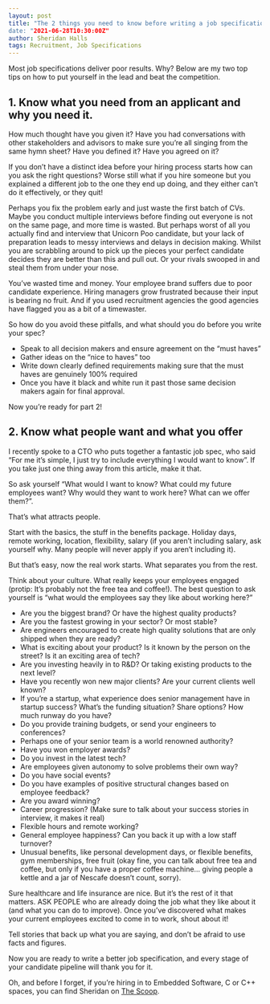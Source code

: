 ```yaml
---
layout: post
title: "The 2 things you need to know before writing a job specification (and how to use them)
date: "2021-06-28T10:30:00Z"
author: Sheridan Halls
tags: Recruitment, Job Specifications
---
```



Most job specifications deliver poor results. Why? 
Below are my two top tips on how to put yourself in the lead and beat the competition. 

## 1. Know what you need from an applicant and why you need it. 

How much thought have you given it? Have you had conversations with other stakeholders and advisors to make sure you’re all singing from the same hymn sheet? Have you defined it?  Have you agreed on it?

If you don’t have a distinct idea before your hiring process starts how can you ask the right questions?  Worse still what if you hire someone but you explained a different job to the one they end up doing, and they either can’t do it effectively, or they quit! 

Perhaps you fix the problem early and just waste the first batch of CVs.  Maybe you conduct multiple interviews before finding out everyone is not on the same page, and more time is wasted.  But perhaps worst of all you actually find and interview that Unicorn Poo candidate, but your lack of preparation leads to messy interviews and delays in decision making. Whilst you are scrabbling around to pick up the pieces your perfect candidate decides they are better than this and pull out. Or your rivals swooped in and steal them from under your nose.  

You’ve wasted time and money.  Your employee brand suffers due to poor candidate experience. Hiring managers grow frustrated because their input is bearing no fruit. And if you used recruitment agencies the good agencies have flagged you as a bit of a timewaster.  

So how do you avoid these pitfalls, and what should you do before you write your spec?

- Speak to all decision makers and ensure agreement on the “must haves”
- Gather ideas on the “nice to haves” too
- Write down clearly defined requirements making sure that the must haves are genuinely 100% required
- Once you have it black and white run it past those same decision makers again for final approval. 

Now you’re ready for part 2!

## 2. Know what people want and what you offer

I recently spoke to a CTO who puts together a fantastic job spec, who said “For me it’s simple, I just try to include everything I would want to know”.  If you take just one thing away from this article, make it that.

So ask yourself  “What would I want to know? What could my future employees want?  Why would they want to work here? What can we offer them?”.

That’s what attracts people. 

Start with the basics, the stuff in the benefits package.  Holiday days, remote working, location, flexibility, salary (if you aren’t including salary, ask yourself why.  Many people will never apply if you aren’t including it). 

But that’s easy, now the real work starts. What separates you from the rest. 

Think about your culture. What really keeps your employees engaged (protip:  It’s probably not the free tea and coffee!).  The best question to ask yourself is “what would the employees say they like about working here?”

- Are you the biggest brand? Or have the highest quality products?
- Are you the fastest growing in your sector? Or most stable?
- Are engineers encouraged to create high quality solutions that are only shipped when they are ready?
- What is exciting about your product?  Is it known by the person on the street? Is it an exciting area of tech?
- Are you investing heavily in to R&D?  Or taking existing products to the next level?
- Have you recently won new major clients? Are your current clients well known?
- If you’re a startup, what experience does senior management have in startup success? What’s the funding situation?  Share options? How much runway do you have?
- Do you provide training budgets, or send your engineers to conferences?
- Perhaps one of your senior team is a world renowned authority?
- Have you won employer awards?
- Do you invest in the latest tech?
- Are employees given autonomy to solve problems their own way?
- Do you have social events?
- Do you have examples of positive structural changes based on employee feedback?
- Are you award winning?
- Career progression?  (Make sure to talk about your success stories in interview, it makes it real)
- Flexible hours and remote working?
- General employee happiness?  Can you back it up with a low staff turnover?
- Unusual benefits, like personal development days, or flexible benefits, gym memberships, free fruit  (okay fine, you can talk about free tea and coffee, but only if you have a proper coffee machine… giving people a kettle and a jar of Nescafe doesn’t count, sorry).

Sure healthcare and life insurance are nice.  But it’s the rest of it that matters. ASK PEOPLE who are already doing the job what they like about it (and what you can do to improve).  Once you’ve discovered what makes your current employees excited to come in to work, shout about it!

Tell stories that back up what you are saying, and don’t be afraid to use facts and figures.

Now you are ready to write a better job specification, and every stage of your candidate pipeline will thank you for it. 

Oh, and before I forget, if you’re hiring in to Embedded Software, C or C++ spaces, you can find Sheridan on [The Scoop](https://recruiters.thescoop.co.uk/sheridan-halls).
